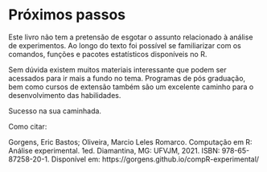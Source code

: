 # Próximos passos

Este livro não tem a pretensão de esgotar o assunto relacionado à análise de experimentos. Ao longo do texto foi possível se familiarizar com os comandos, funções e pacotes estatísticos disponíveis no R.

Sem dúvida existem muitos materiais interessante que podem ser acessados para ir mais a fundo no tema. Programas de pós graduação, bem como cursos de extensão também são um excelente caminho para o desenvolvimento das habilidades.

Sucesso na sua caminhada.

Como citar:

Gorgens, Eric Bastos; Oliveira, Marcio Leles Romarco. Computação em R: Análise experimental. 1ed. Diamantina, MG: UFVJM, 2021. ISBN: 978-65-87258-20-1. Disponível em: https://gorgens.github.io/compR-experimental/